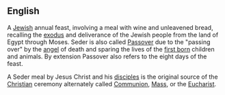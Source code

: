 == English ==
A [[Jewish]] annual feast, involving a meal with wine and unleavened bread, recalling the [[exodus]] and deliverance of the Jewish people from
the land of Egypt through Moses. Seder is also called [[Passover]] due to the "passing over" by the [[angel]] of death 
and sparing the lives of the [[first born]] children and animals. By extension Passover also refers to the eight days of the feast.

A Seder meal by Jesus Christ and his [[disciple]]s is the original source of the [[Christian]] ceremony alternately called [[Communion]], [[Mass]], or the [[Eucharist]].